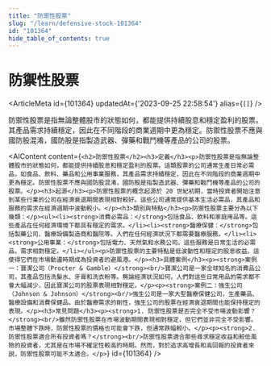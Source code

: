 ```yaml
---
title: "防禦性股票"
slug: "/learn/defensive-stock-101364"
id: "101364"
hide_table_of_contents: true
---
```



# 防禦性股票

<ArticleMeta id={101364} updatedAt={'2023-09-25 22:58:54'} alias={`[]`} />
<div className='border-solid border-b border-t-0 my-4 border-[var(--ifm-color-gray-300)]' />

防禦性股票是指無論整體股市的狀態如何，都能提供持續股息和穩定盈利的股票。其產品需求持續穩定，因此在不同階段的商業週期中更為穩定。防禦性股票不應與國防股混淆，國防股是指製造武器、彈藥和戰鬥機等產品的公司的股票。

<AIContent content={`<h2>防禦性股票</h2><h3>定義</h3><p>防禦性股票是指無論整體股市的狀態如何，都能提供持續股息和穩定盈利的股票。這類股票的公司通常生產日常必需品，如食品、飲料、藥品和公用事業服務，其產品需求持續穩定，因此在不同階段的商業週期中更為穩定。防禦性股票不應與國防股混淆，國防股是指製造武器、彈藥和戰鬥機等產品的公司的股票。</p><h3>起源</h3><p>防禦性股票的概念起源於 20 世紀初期，當時投資者開始注意到某些行業的公司在經濟衰退期間表現相對較好。這些公司通常提供基本生活必需品，其產品和服務的需求在經濟週期中波動較小。</p><h3>類別與特點</h3><p>防禦性股票主要分為以下幾類：</p><ul><li><strong>消費必需品：</strong>包括食品、飲料和家庭用品等。這些產品在任何經濟環境下都具有穩定的需求。</li><li><strong>醫療保健：</strong>包括製藥公司、醫療設備製造商和醫院等。人們在任何經濟狀況下都需要醫療服務。</li><li><strong>公用事業：</strong>包括電力、天然氣和水務公司。這些服務是日常生活的必需品，需求相對穩定。</li></ul><p>防禦性股票的主要特點是低波動性和穩定的股息收益。這使得它們在市場動盪時期成為投資者的避風港。</p><h3>具體案例</h3><p><strong>案例一：寶潔公司（Procter & Gamble）</strong><br/>寶潔公司是一家全球知名的消費品公司，其產品包括洗髮水、牙膏和洗衣粉等。無論經濟狀況如何，人們對這些日常用品的需求都不會大幅減少，因此寶潔公司的股票表現相對穩定。</p><p><strong>案例二：強生公司（Johnson & Johnson）</strong><br/>強生公司是一家大型醫療保健公司，生產藥品、醫療設備和消費保健品。由於醫療需求的剛性，強生公司的股票在經濟衰退期間也能保持穩定的表現。</p><h3>常見問題</h3><p><strong>1. 防禦性股票是否完全不受市場波動影響？</strong><br/>雖然防禦性股票在市場波動期間表現相對穩定，但它們並非完全不受影響。市場整體下跌時，防禦性股票的價格也可能會下跌，但通常跌幅較小。</p><p><strong>2. 防禦性股票適合所有投資者嗎？</strong><br/>防禦性股票適合那些尋求穩定收益和較低風險的投資者，尤其是在市場不確定性較高的時期。然而，對於追求高增長和高回報的投資者來説，防禦性股票可能不太適合。</p>`} id={101364} />
